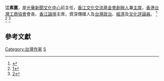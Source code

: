 '''江素蕙'''，是[[光華新聞文化中心|光華新聞文化中心]]前主任，[[香江文化交流基金會|香江文化交流基金會]][[創辦人|創辦人]]兼[[主席|主席]]，[[香港台灣工商協會|香港台灣工商協會]]會長、[[香江論壇|香江論壇]]主席，資深傳媒人及[[台灣政治|台灣政治]]、[[台灣經濟|經濟]]及[[台灣文化|文化]][[評論員|評論員]]。 <ref>{{Cite web |url=http://paper.wenweipo.com/2008/07/11/OG0807110001.htm |title=存档副本 |access-date=2008-10-06 |archive-date=2018-12-04 |archive-url=https://web.archive.org/web/20181204092208/http://paper.wenweipo.com/2008/07/11/OG0807110001.htm |dead-url=no }}</ref> <ref>[http://v.cctv.com/html/wwwwxinwen/2007/07/wwwwxinwen_300_20070701_19.shtml]{{Dead link|date=2020年1月 |bot=InternetArchiveBot |fix-attempted=yes }}</ref> <ref>[http://www.cnfi.org.tw/wto/all-news.php?id=7342&t_type=s]{{dead link|date=2018年3月 |bot=InternetArchiveBot |fix-attempted=yes }}</ref>

==參考文獻==
<div class="references-small">
<references />
</div>

{{國家統一委員會成員}}

[[Category:台灣作家|Category:台灣作家]]
[[Category:江姓|S]]